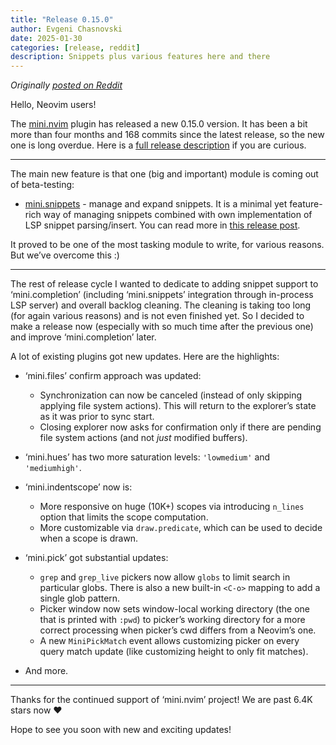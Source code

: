 ```yaml
---
title: "Release 0.15.0"
author: Evgeni Chasnovski
date: 2025-01-30
categories: [release, reddit]
description: Snippets plus various features here and there
---
```


*Originally [posted on Reddit](https://www.reddit.com/r/neovim/comments/1idnotw/mininvim_release_0150_snippets_plus_various/)*

Hello, Neovim users!

The [mini.nvim](https://github.com/nvim-mini/mini.nvim) plugin has released a new 0.15.0 version. It has been a bit more than four months and 168 commits since the latest release, so the new one is long overdue. Here is a [full release description](https://github.com/nvim-mini/mini.nvim/releases/tag/v0.15.0) if you are curious.

------

The main new feature is that one (big and important) module is coming out of beta-testing:

- [mini.snippets](https://github.com/nvim-mini/mini.nvim/blob/main/readmes/mini-snippets.md) - manage and expand snippets. It is a minimal yet feature-rich way of managing snippets combined with own implementation of LSP snippet parsing/insert. You can read more in [this release post](2024-12-23-announce-mini-snippets.qmd).

It proved to be one of the most tasking module to write, for various reasons. But we've overcome this :)

------

The rest of release cycle I wanted to dedicate to adding snippet support to 'mini.completion' (including 'mini.snippets' integration through in-process LSP server) and overall backlog cleaning. The cleaning is taking too long (for again various reasons) and is not even finished yet. So I decided to make a release now (especially with so much time after the previous one) and improve 'mini.completion' later.

A lot of existing plugins got new updates. Here are the highlights:

- 'mini.files' confirm approach was updated:
    - Synchronization can now be canceled (instead of only skipping applying file system actions). This will return to the explorer's state as it was prior to sync start.
    - Closing explorer now asks for confirmation only if there are pending file system actions (and not *just* modified buffers).

- 'mini.hues' has two more saturation levels: `'lowmedium'` and `'mediumhigh'`.

- 'mini.indentscope' now is:
    - More responsive on huge (10K+) scopes via introducing `n_lines` option that limits the scope computation.
    - More customizable via `draw.predicate`, which can be used to decide when a scope is drawn.

- 'mini.pick' got substantial updates:
    - `grep` and `grep_live` pickers now allow `globs` to limit search in particular globs. There is also a new built-in `<C-o>` mapping to add a single glob pattern.
    - Picker window now sets window-local working directory (the one that is printed with `:pwd`) to picker's working directory for a more correct processing when picker's cwd differs from a Neovim's one.
    - A new `MiniPickMatch` event allows customizing picker on every query match update (like customizing height to only fit matches).

- And more.

------

Thanks for the continued support of 'mini.nvim' project! We are past 6.4K stars now ❤️

Hope to see you soon with new and exciting updates!
